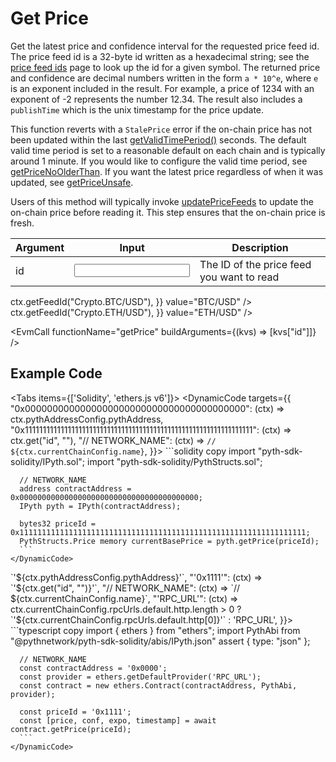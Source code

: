 
# Get Price

Get the latest price and confidence interval for the requested price feed id.
The price feed id is a 32-byte id written as a hexadecimal string; see the [price feed ids](https://pyth.network/developers/price-feed-ids) page to look up the id for a given symbol.
The returned price and confidence are decimal numbers written in the form `a * 10^e`, where `e` is an exponent included in the result.
For example, a price of 1234 with an exponent of -2 represents the number 12.34.
The result also includes a `publishTime` which is the unix timestamp for the price update.

This function reverts with a `StalePrice` error if the on-chain price has not been updated within the last [getValidTimePeriod()](get-valid-time-period) seconds.
The default valid time period is set to a reasonable default on each chain and is typically around 1 minute.
If you would like to configure the valid time period, see [getPriceNoOlderThan](get-price-no-older-than).
If you want the latest price regardless of when it was updated, see [getPriceUnsafe](get-price-unsafe).

Users of this method will typically invoke [updatePriceFeeds](update-price-feeds) to update the on-chain price before
reading it. This step ensures that the on-chain price is fresh.

<div className="mt-6 overflow-x-auto">

| Argument                                 | Input                                         | Description                               |
| ---------------------------------------- | --------------------------------------------- | ----------------------------------------- |
| <Arg required={true} type="hex">id</Arg> | <Input id="id" format={InputFormats.ZeroX} /> | The ID of the price feed you want to read |

</div>

<Examples>
  <Example
    keyValues={{
      id: (ctx) => ctx.getFeedId("Crypto.BTC/USD"),
    }}
    value="BTC/USD"
  />
  <Example
    keyValues={{
      id: (ctx) => ctx.getFeedId("Crypto.ETH/USD"),
    }}
    value="ETH/USD"
  />
</Examples>

<EvmCall functionName="getPrice" buildArguments={(kvs) => [kvs["id"]]} />

## Example Code

<Tabs items={['Solidity', 'ethers.js v6']}>
  <Tab>
    <DynamicCode targets={{
        "0x0000000000000000000000000000000000000000": (ctx) => ctx.pythAddressConfig.pythAddress,
        "0x1111111111111111111111111111111111111111111111111111111111111111": (ctx) => ctx.get("id", "<id>"),
        "// NETWORK_NAME": (ctx) => `// ${ctx.currentChainConfig.name}`,
    }}>
      ```solidity copy
      import "pyth-sdk-solidity/IPyth.sol";
      import "pyth-sdk-solidity/PythStructs.sol";

      // NETWORK_NAME
      address contractAddress = 0x0000000000000000000000000000000000000000;
      IPyth pyth = IPyth(contractAddress);

      bytes32 priceId = 0x1111111111111111111111111111111111111111111111111111111111111111;
      PythStructs.Price memory currentBasePrice = pyth.getPrice(priceId);
      ```
    </DynamicCode>

  </Tab>

  <Tab>
    <DynamicCode targets={{
        "'0x0000'": (ctx) => `'${ctx.pythAddressConfig.pythAddress}'`,
        "'0x1111'": (ctx) => `'${ctx.get("id", "<id>")}'`,
        "// NETWORK_NAME": (ctx) => `// ${ctx.currentChainConfig.name}`,
        "'RPC_URL'": (ctx) => ctx.currentChainConfig.rpcUrls.default.http.length > 0 ? `'${ctx.currentChainConfig.rpcUrls.default.http[0]}'` : 'RPC_URL',
    }}>
      ```typescript copy
      import { ethers } from "ethers";
      import PythAbi from "@pythnetwork/pyth-sdk-solidity/abis/IPyth.json" assert { type: "json" };

      // NETWORK_NAME
      const contractAddress = '0x0000';
      const provider = ethers.getDefaultProvider('RPC_URL');
      const contract = new ethers.Contract(contractAddress, PythAbi, provider);

      const priceId = '0x1111';
      const [price, conf, expo, timestamp] = await contract.getPrice(priceId);
      ```
    </DynamicCode>

  </Tab>
</Tabs>
